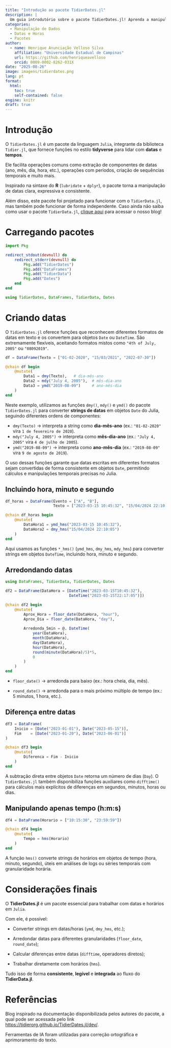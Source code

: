 ```yaml
---
title: "Introdução ao pacote TidierDates.jl"
description: |
  Um guia introdutório sobre o pacote TidierDates.jl! Aprenda a manipular datas e horários em Julia com uma gramática inspirada no lubridate (R), integrada ao ecossistema Tidier.jl.
categories:
  - Manipulação de Dados
  - Datas e Horas
  - Pacotes
author:
  - name: Henrique Anunciação Velloso Silva
    affiliation: "Universidade Estadual de Campinas"
    url: https://github.com/henriqueavelloso
    orcid: 0009-0002-8262-031X
date: "2025-08-26"
image: imagens/tidierdates.png
lang: pt
format:
  html:
    toc: true
    self-contained: false
engine: knitr
draft: true
---
```


# Introdução

::: {.justify}
O `TidierDates.jl` é um pacote da linguagem `Julia`, integrante da biblioteca `Tidier.jl`, que fornece funções no estilo **tidyverse** para lidar com **datas** e **tempos**.

Ele facilita operações comuns como extração de componentes de datas (ano, mês, dia, hora, etc.), operações com períodos, criação de sequências temporais e muito mais.

Inspirado na sintaxe do **R** (`lubridate` + `dplyr`), o pacote torna a manipulação de datas clara, expressiva e consistente.

Além disso, este pacote foi projetado para funcionar com o `TidierData.jl`, mas também pode funcionar de forma independente. Caso ainda não saiba como usar o pacote `TidierData.jl`, [clique aqui](https://www.ime.unicamp.br/~juliacps/Blog/tidierdata.html) para acessar o nosso blog!
:::

# Carregando pacotes

```julia
import Pkg

redirect_stdout(devnull) do
    redirect_stderr(devnull) do
        Pkg.add("TidierDates")
        Pkg.add("DataFrames")
        Pkg.add("TidierData")
        Pkg.add("Dates")
    end
end
```

```julia
using TidierDates, DataFrames, TidierData, Dates
```

# Criando datas

::: {.justify}
O `TidierDates.jl` oferece funções que reconhecem diferentes formatos de datas em texto e os convertem para objetos `Date` ou `DateTime`.
São extremamente flexíveis, aceitando formatos mistos como `"4th of July, 2005"` ou `"08092019"`.
:::

```julia

df = DataFrame(Texto = ["01-02-2020", "15/03/2021", "2022-07-30"])

@chain df begin
    @mutate(
        Data1 = dmy(Texto),   # dia-mês-ano
        Data2 = mdy("July 4, 2005"),  # mês-dia-ano
        Data3 = ymd("2019-08-09")     # ano-mês-dia
    )
end

```

::: {.justify}
Neste exemplo, utilizamos as funções `dmy()`, `mdy()` e `ymd()` do pacote `TidierDates.jl` para converter **strings de datas** em objetos `Date` do Julia, seguindo diferentes ordens de componentes:

- `dmy(Texto)` → interpreta a string como **dia-mês-ano** (ex.: `"01-02-2020"` vira `1 de fevereiro de 2020`).
- `mdy("July 4, 2005")` → interpreta como **mês-dia-ano** (ex.: `"July 4, 2005"` vira `4 de julho de 2005`).
- `ymd("2019-08-09")` → interpreta como **ano-mês-dia** (ex.: `"2019-08-09"` vira `9 de agosto de 2019`).

O uso dessas funções garante que datas escritas em diferentes formatos sejam convertidas de forma consistente em objetos `Date`, permitindo cálculos e manipulações temporais precisas no Julia.
:::

## Incluindo hora, minuto e segundo

```julia
df_horas = DataFrame(Evento = ["A", "B"],
                     Texto = ["2023-03-15 10:45:32", "15/04/2024 22:10:05"])

@chain df_horas begin
    @mutate(
        DataHora1 = ymd_hms("2023-03-15 10:45:32"),
        DataHora2 = dmy_hms("15/04/2024 22:10:05")
    )
end
```

::: {.justify}
Aqui usamos as funções `*_hms()` (`ymd_hms`, `dmy_hms`, `mdy_hms`) para converter strings em objetos `DateTime`, incluindo hora, minuto e segundo.
:::

## Arredondando datas

```julia
using DataFrames, TidierData, TidierDates, Dates

df2 = DataFrame(DataHora = [DateTime("2023-03-15T10:45:32"),
                            DateTime("2023-03-15T22:17:05")])

@chain df2 begin
    @mutate(
        Aprox_Hora = floor_date(DataHora, "hour"),
        Aprox_Dia = floor_date(DataHora, "day"),
        
        Arredonda_5min = @. DateTime(
            year(DataHora),
            month(DataHora),
            day(DataHora),
            hour(DataHora),
            round(minute(DataHora)/5)*5,
            0
        )
    )
end
```

::: {.justify}

- `floor_date()` → arredonda para baixo (ex.: hora cheia, dia, mês).

- `round_date()` → arredonda para o mais próximo múltiplo de tempo (ex.: 5 minutos, 1 hora, etc.).

:::

## Diferença entre datas

```julia
df3 = DataFrame(
    Inicio = [Date("2023-01-01"), Date("2023-05-15")],
    Fim    = [Date("2023-01-20"), Date("2023-06-01")]
)

@chain df3 begin
    @mutate(
        Diferenca = Fim - Inicio
    )
end

```

::: {.justify}
A subtração direta entre objetos `Date` retorna um número de dias (`Day`).
O `TidierDates.jl` também disponibiliza funções auxiliares como `difftime()` para cálculos mais explícitos de diferenças em segundos, minutos, horas ou dias.
:::

## Manipulando apenas tempo (h:m:s)

```julia
df4 = DataFrame(Horario = ["10:15:30", "23:59:59"])

@chain df4 begin
    @mutate(
        Tempo = hms(Horario)
    )
end
```

::: {.justify}
A função `hms()` converte strings de horários em objetos de tempo (hora, minuto, segundo), úteis em análises de logs ou séries temporais com granularidade horária.
:::

# Considerações finais

::: {.justify}
O **TidierDates.jl** é um pacote essencial para trabalhar com datas e horários em `Julia`.

Com ele, é possível:

- Converter strings em datas/horas (`ymd`, `dmy_hms`, etc.);

- Arredondar datas para diferentes granularidades (`floor_date`, `round_date`);

- Calcular diferenças entre datas (`difftime`, operadores diretos);

- Trabalhar diretamente com horários (`hms`).

Tudo isso de forma **consistente**, **legível** e **integrada** ao fluxo do **TidierData.jl**.
:::

# Referências

::: {.justify}
Blog inspirado na documentação disponibilizada pelos autores do pacote, a qual pode ser acessada pelo link [https://tidierorg.github.io/TidierDates.jl/dev/](https://tidierorg.github.io/TidierDates.jl/dev/).
:::

::: callout-note
Ferramentas de IA foram utilizadas para correção ortográfica e aprimoramento do texto.
:::